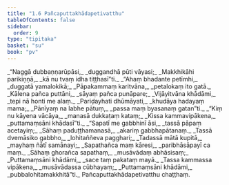 ```yaml
---
title: "1.6 Pañcaputtakhādapetivatthu"
tableOfContents: false
sidebar:
  order: 9
type: "tipitaka"
basket: "su"
book: "pv"
---
```



<DynamicBreadcrumb />

<Division number="26" book="pv" bookNo="19" page="130">

<Paragraph number="32" type="verses" book="pv">
_“Naggā dubbaṇṇarūpāsi,_  
_duggandhā pūti vāyasi;_  
_Makkhikāhi parikiṇṇā,_  
_kā nu tvaṃ idha tiṭṭhasī”ti._  

</Paragraph>

</Division>
<Division number="27" book="pv" bookNo="19" page="130">

<Paragraph number="33" type="verses" book="pv">
_“Ahaṃ bhadante petīmhi,_  
_duggatā yamalokikā;_  
_Pāpakammaṃ karitvāna,_  
_petalokaṃ ito gatā._  

</Paragraph>

</Division>
<Division number="28" book="pv" bookNo="19" page="130">

<Paragraph number="34" type="verses" book="pv">
_Kālena pañca puttāni,_  
_sāyaṃ pañca punāpare;_  
_Vijāyitvāna khādāmi,_  
_tepi nā honti me alaṃ._  

</Paragraph>

</Division>
<Division number="29" book="pv" bookNo="19" page="130">

<Paragraph number="35" type="verses" book="pv">
_Pariḍayhati dhūmāyati,_  
_khudāya hadayaṃ mama;_  
_Pānīyaṃ na labhe pātuṃ,_  
_passa maṃ byasanaṃ gatan”ti._  

</Paragraph>

</Division>
<Division number="30" book="pv" bookNo="19" page="130">

<Paragraph number="36" type="verses" book="pv">
_“Kiṃ nu kāyena vācāya,_  
_manasā dukkaṭaṃ kataṃ;_  
_Kissa kammavipākena,_  
_puttamaṃsāni khādasī”ti._  

</Paragraph>

</Division>
<Division number="31" book="pv" bookNo="19" page="130">

<Paragraph number="37" type="verses" book="pv">
_“Sapatī me gabbhinī āsi,_  
_tassā pāpaṃ acetayiṃ;_  
_Sāhaṃ paduṭṭhamanasā,_  
_akariṃ gabbhapātanaṃ._  

</Paragraph>

</Division>
<Division number="32" book="pv" bookNo="19" page="131">

<Paragraph number="38" type="verses" book="pv">
_Tassā dvemāsiko gabbho,_  
_lohitaññeva pagghari;_  
_Tadassā mātā kupitā,_  
_mayhaṃ ñātī samānayi;_  
_Sapathañca maṃ kāresi,_  
_paribhāsāpayī ca maṃ._  

</Paragraph>

</Division>
<Division number="33" book="pv" bookNo="19" page="131">

<Paragraph number="39" type="verses" book="pv">
_Sāhaṃ ghorañca sapathaṃ,_  
_musāvādaṃ abhāsisaṃ;_  
_Puttamaṃsāni khādāmi,_  
_sace taṃ pakataṃ mayā._  

</Paragraph>

</Division>
<Division number="34" book="pv" bookNo="19" page="131">

<Paragraph number="40" type="verses" book="pv">
_Tassa kammassa vipākena,_  
_musāvādassa cūbhayaṃ;_  
_Puttamaṃsāni khādāmi,_  
_pubbalohitamakkhitā”ti._  


</Paragraph>
</Division>

<Paragraph number="41" type="center" book="pv">
Pañcaputtakhādapetivatthu chaṭṭhaṃ.
</Paragraph>